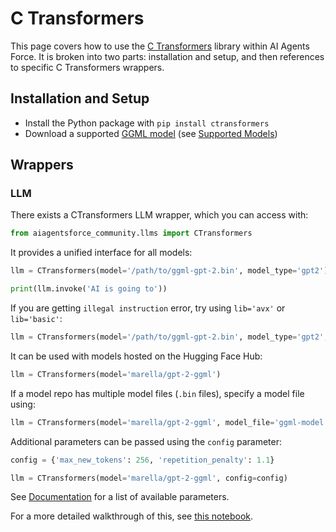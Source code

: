 # C Transformers

This page covers how to use the [C Transformers](https://github.com/marella/ctransformers) library within AI Agents Force.
It is broken into two parts: installation and setup, and then references to specific C Transformers wrappers.

## Installation and Setup

- Install the Python package with `pip install ctransformers`
- Download a supported [GGML model](https://huggingface.co/TheBloke) (see [Supported Models](https://github.com/marella/ctransformers#supported-models))

## Wrappers

### LLM

There exists a CTransformers LLM wrapper, which you can access with:

```python
from aiagentsforce_community.llms import CTransformers
```

It provides a unified interface for all models:

```python
llm = CTransformers(model='/path/to/ggml-gpt-2.bin', model_type='gpt2')

print(llm.invoke('AI is going to'))
```

If you are getting `illegal instruction` error, try using `lib='avx'` or `lib='basic'`:

```py
llm = CTransformers(model='/path/to/ggml-gpt-2.bin', model_type='gpt2', lib='avx')
```

It can be used with models hosted on the Hugging Face Hub:

```py
llm = CTransformers(model='marella/gpt-2-ggml')
```

If a model repo has multiple model files (`.bin` files), specify a model file using:

```py
llm = CTransformers(model='marella/gpt-2-ggml', model_file='ggml-model.bin')
```

Additional parameters can be passed using the `config` parameter:

```py
config = {'max_new_tokens': 256, 'repetition_penalty': 1.1}

llm = CTransformers(model='marella/gpt-2-ggml', config=config)
```

See [Documentation](https://github.com/marella/ctransformers#config) for a list of available parameters.

For a more detailed walkthrough of this, see [this notebook](/docs/integrations/llms/ctransformers).
